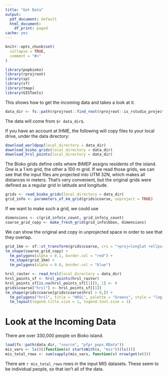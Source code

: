 ```yaml
---
title: "Get Data"
output:
  pdf_document: default
  html_document:
    df_print: paged
cache: yes
---
```


```r
knitr::opts_chunk$set(
  collapse = TRUE,
  comment = "#>"
)
```

```r
library(popbioko)
library(rprojroot)
library(sp)
library(sf)
library(tmap)
library(GISTools)
```

This shows how to get the incoming data and takes a look at it.
```r
data_dir <- fs::path(rprojroot::find_root(rprojroot::is_rstudio_project), "inst", "extdata")
```
The data will come from `$r data_dir$`.

If you have an account at IHME, the following will copy files to
your local drive, under the data directory:
```r
download_worldpop(local_directory = data_dir)
download_bioko_grids(local_directory = data_dir)
download_hrsl_points(local_directory = data_dir)
```

The Bioko grids define cells where BIMEP assigns residents of
the island. One is a 1 km grid, the other a 100 m grid.
If we read those grids, we can see that the input files
are projected into UTM 32N, which makes all distances in meters.
That's very convenient, but the original grids were defined as
a regular grid in latitude and longitude.
```r
grids <- read_bioko_grids(local_directory = data_dir)
grid_info <- parameters_of_km_grid(grids$coarse, unproject = TRUE)
```
If we want to make such a grid, we could use
```r
dimensions <- c(grid_info$x_count, grid_info$y_count)
coarse_grid_copy <- make_fresh_grid(grid_info$bbox, dimensions)
```
We can show the original and copy in unprojected space
in order to see that they overlap.
```r
grid_1km <- sf::st_transform(grids$coarse, crs = "+proj=longlat +ellps=WGS84 +datum=WGS84 +no_defs")
tm_shape(coarse_grid_copy) +
  tm_polygons(alpha = 0.1, border.col = "red") +
  tm_shape(grid_1km) +
  tm_polygons(alpha = 0.0, border.col = "blue")
```



```r
hrsl_raster <- read_hrsl(local_directory = data_dir)
hrsl_points_sf <- hrsl_points(hrsl_raster)
hrsl_points_sf[is.na(hrsl_points_sf[[1]]), 1] <- 0
grids$coarse["hrsl"] <- hrsl_points_sf[[1]]
tm_shape(grids$coarse[grids$coarse$hrsl > 0,]) +
  tm_polygons("hrsl", title = "HRSL", palette = "Greens", style = "log10") +
  tm_layout(legend.title.size = 1, legend.text.size = 1)
```

# Look at the Incoming Data

There are over 330,000 people on Bioko island.
```r
load(fs::path(data_dir, "source", "pfpr_pops.RData"))
mis_vars <- ls()[(function(x) startsWith(x, "mis"))(ls())]
mis_total_rows <- sum(sapply(mis_vars, function(v) nrow(get(v))))
```
There are `r mis_total_rows` rows in the input MIS datasets.
These seem to be individual people, so that isn't all of the data.
